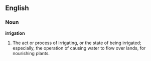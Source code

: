 ==English==

===Noun===

'''irrigation'''

#The act or process of irrigating, or the state of being irrigated; especially, the operation of causing water to flow over lands, for nourishing plants.